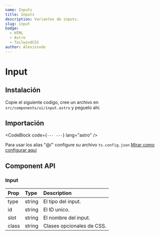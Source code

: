 ```yaml
---
name: Inputs
title: Inputs
description: Variantes de inputs.
slug: input
badge:
  - HTML
  - Astro
  - TailwindCSS
author: Alexissxde
---
```



# Input

<Tabs client:visible>
	<ComponentPreview slot="preview">
		<Form />
	</ComponentPreview>
	<CodeBlock
		slot="code"
		filePath="src/components/examples/form.astro"
		lang="astro"
	/>
</Tabs>

## Instalación

Copie el siguiente codigo, cree un archivo en `src/components/ui/input.astro` y peguelo ahí.

<CodeBlock filePath="src/components/ui/input.astro" />

## Importación

<CodeBlock
	code={`---
---`}
	lang="astro"
/>

Para usar los alias "@/" configure su archivo `ts.config.json` <a href="/docs/installation#configurar-alias-en-el-tsconfigjson">Mirar como configurar aquí</a>

## Component API

### Input

| Prop  | Type   | Description               |
| :---- | :----- | :------------------------ |
| type  | string | El tipo del input.        |
| id    | string | El ID unico.              |
| slot  | string | El nombre del input.      |
| class | string | Clases opcionales de CSS. |
